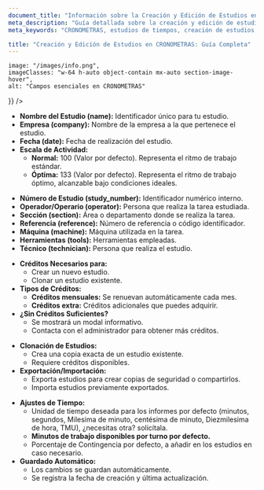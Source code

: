 ```yaml
---
document_title: "Información sobre la Creación y Edición de Estudios en CRONOMETRAS"
meta_description: "Guía detallada sobre la creación y edición de estudios en CRONOMETRAS, incluyendo campos obligatorios y opcionales, sistema de créditos y funcionalidades clave."
meta_keywords: "CRONOMETRAS, estudios de tiempos, creación de estudios, edición de estudios, campos obligatorios, campos opcionales, sistema de créditos, clonación de estudios, exportación de estudios"

title: "Creación y Edición de Estudios en CRONOMETRAS: Guía Completa"
---
```


<Section
  section={{
    title: "Creación y Edición de Estudios: Campos Esenciales",
    content:
      "La creación de un estudio es el punto de partida en CRONOMETRAS. Para asegurar un análisis preciso, se requieren los siguientes campos obligatorios:",

    image: "/images/info.png",
    imageClasses: "w-64 h-auto object-contain mx-auto section-image-hover",
    alt: "Campos esenciales en CRONOMETRAS"
  }}
/>

*   **Nombre del Estudio (name):** Identificador único para tu estudio.
*   **Empresa (company):**  Nombre de la empresa a la que pertenece el estudio.
*   **Fecha (date):** Fecha de realización del estudio.
*   **Escala de Actividad:**
    *   **Normal:** 100 (Valor por defecto). Representa el ritmo de trabajo estándar.
    *   **Óptima:** 133 (Valor por defecto).  Representa el ritmo de trabajo óptimo, alcanzable bajo condiciones ideales.

<Section
  section={{
    title: "Campos Opcionales: Detalle Adicional",
    content:
      "Enriquece tus estudios con información adicional utilizando los siguientes campos opcionales:",
  }}
/>

*   **Número de Estudio (study_number):**  Identificador numérico interno.
*   **Operador/Operario (operator):**  Persona que realiza la tarea estudiada.
*   **Sección (section):**  Área o departamento donde se realiza la tarea.
*   **Referencia (reference):**  Número de referencia o código identificador.
*   **Máquina (machine):**  Máquina utilizada en la tarea.
*   **Herramientas (tools):**  Herramientas empleadas.
*   **Técnico (technician):**  Persona que realiza el estudio.

<Section
  section={{
    title: "Sistema de Créditos: Acceso a Funcionalidades Clave",
    content:
      "El acceso a ciertas funcionalidades de CRONOMETRAS, como la creación y clonación de estudios, requiere créditos. Entendiendo el Sistema de Créditos:",
    image: "/images/creditos.png",
    imageClasses: "w-64 h-auto object-contain mx-auto section-image-hover",
    alt: "Sistema de créditos en CRONOMETRAS"
  }}
/>

*   **Créditos Necesarios para:**
    *   Crear un nuevo estudio.
    *   Clonar un estudio existente.
*   **Tipos de Créditos:**
    *   **Créditos mensuales:** Se renuevan automáticamente cada mes.
    *   **Créditos extra:**  Créditos adicionales que puedes adquirir.
*   **¿Sin Créditos Suficientes?**
    *   Se mostrará un modal informativo.
    *   Contacta con el administrador para obtener más créditos.

<Section
  section={{
    title: "Clonación y Exportación: Funcionalidades Avanzadas",
    content:
      "CRONOMETRAS ofrece funcionalidades avanzadas para facilitar la gestión de tus estudios:",
    image: "/images/clonar.png",
    imageClasses: "w-64 h-auto object-contain mx-auto section-image-hover",
    alt: "Clonación y exportación en CRONOMETRAS"
  }}
/>

*   **Clonación de Estudios:**
    *   Crea una copia exacta de un estudio existente.
    *   Requiere créditos disponibles.
*   **Exportación/Importación:**
    *   Exporta estudios para crear copias de seguridad o compartirlos.
    *   Importa estudios previamente exportados.

<Section
  section={{
    title: "Configuración Adicional: Personaliza tu Experiencia",
    content:
      "Ajusta CRONOMETRAS a tus necesidades específicas con las siguientes opciones de configuración:",
  }}
/>

*   **Ajustes de Tiempo:**
    *   Unidad de tiempo deseada para los informes por defecto (minutos, segundos, Milesima de minuto, centésima de minuto, Diezmilesima de hora, TMU), ¿necesitas otra? solicítala.
    * **Minutos de trabajo disponibles por turno por defecto.**
    *   Porcentaje de Contingencia por defecto, a añadir en los estudios en caso necesario.
*   **Guardado Automático:**
    *   Los cambios se guardan automáticamente.
    *   Se registra la fecha de creación y última actualización.